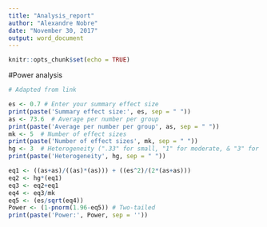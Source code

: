 ```yaml
---
title: "Analysis_report"
author: "Alexandre Nobre"
date: "November 30, 2017"
output: word_document
---
```


```r
knitr::opts_chunk$set(echo = TRUE)
```

#Power analysis  
```r
# Adapted from link

es <- 0.7 # Enter your summary effect size
print(paste('Summary effect size:', es, sep = " "))
as <- 73.6  # Average per number per group
print(paste('Average per number per group', as, sep = " "))
mk <- 5  # Number of effect sizes
print(paste('Number of effect sizes', mk, sep = " "))
hg <- 3  # Heterogeneity (".33" for small, "1" for moderate, & "3" for large)
print(paste('Heterogeneity', hg, sep = " "))

eq1 <- ((as+as)/((as)*(as))) + ((es^2)/(2*(as+as)))
eq2 <- hg*(eq1)
eq3 <- eq2+eq1
eq4 <- eq3/mk
eq5 <- (es/sqrt(eq4))
Power <- (1-pnorm(1.96-eq5)) # Two-tailed
print(paste('Power:', Power, sep = ''))
```
